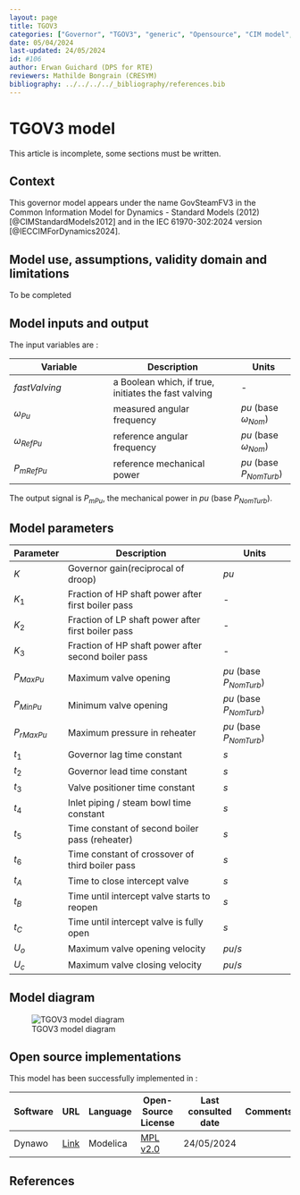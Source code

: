 ```yaml
---
layout: page
title: TGOV3
categories: ["Governor", "TGOV3", "generic", "Opensource", "CIM model", "RMS", "phasor", "MRL4", "Single phase", "GovSteamFV3", "IEC", "dynawo", "#106"]
date: 05/04/2024
last-updated: 24/05/2024
id: #106
author: Erwan Guichard (DPS for RTE)
reviewers: Mathilde Bongrain (CRESYM)
bibliography: ../../../../_bibliography/references.bib
---
```

# TGOV3 model

This article is incomplete, some sections must be written.

## Context

This governor model appears under the name GovSteamFV3 in the Common Information Model for Dynamics - Standard Models (2012) [@CIMStandardModels2012] and in the IEC 61970-302:2024 version [@IECCIMForDynamics2024].

## Model use, assumptions, validity domain and limitations

To be completed

## Model inputs and output

The input variables are :

| Variable | Description | Units |
|-----------|--------------| ------|
|$fastValving$ |a Boolean which, if true, initiates the fast valving|-|
|$\omega_{Pu}$ |measured angular frequency | $pu$ (base $\omega_{Nom}$)|
|$\omega_{RefPu}$ |reference angular frequency | $pu$ (base $\omega_{Nom}$)|
|$P_{mRefPu}$ |reference mechanical power | $pu$ (base $P_{NomTurb}$)|

The output signal is $P_{mPu}$, the mechanical power in $pu$ (base $P_{NomTurb}$).

## Model parameters

| Parameter | Description | Units |
|-----------|--------------| ------|
|$K$ |Governor gain(reciprocal of droop) |$pu$|
|$K_1$ |Fraction of HP shaft power after first boiler pass|-|
|$K_2$ |Fraction of LP shaft power after first boiler pass|-|
|$K_3$ |Fraction of HP shaft power after second boiler pass|-|
|$P_{MaxPu}$ |Maximum valve opening |$pu$ (base $P_{NomTurb}$)|
|$P_{MinPu}$ |Minimum valve opening |$pu$ (base $P_{NomTurb}$)|
|$P_{rMaxPu}$ |Maximum pressure in reheater |$pu$ (base $P_{NomTurb}$)|
|$t_1$ |Governor lag time constant |$s$ |
|$t_2$ |Governor lead time constant |$s$|
|$t_3$ |Valve positioner time constant |$s$|
|$t_4$ |Inlet piping / steam bowl time constant |$s$|
|$t_5$ |Time constant of second boiler pass (reheater) |$s$|
|$t_6$ |Time constant of crossover of third boiler pass |$s$|
|$t_A$ |Time to close intercept valve |$s$|
|$t_B$ |Time until intercept valve starts to reopen |$s$|
|$t_C$ |Time until intercept valve is fully open |$s$|
|$U_o$ |Maximum valve opening velocity |$pu/s$|
|$U_c$ |Maximum valve closing velocity |$pu/s$|

## Model diagram

![TGOV3 model diagram](TGOV3.drawio.svg){#fig-tgov3}

## Open source implementations

This model has been successfully implemented in :

| Software      | URL | Language | Open-Source License | Last consulted date | Comments |
| ------------- | --- | -------- | ------------------- | ------------------- | -------- |
| Dynawo | [Link](https://github.com/dynawo/dynawo) | Modelica | [MPL v2.0](https://www.mozilla.org/en-US/MPL/2.0/)  | 24/05/2024 |  |

## References 
